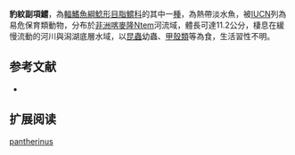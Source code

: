 {{Speciesbox
| name = 豹紋副項鱨
| image = 
| image_width = 250px
| image_caption = 
| status = VU
| status_system = IUCN3.1 
| genus = Parauchenoglanis
| species = pantherinus
| authority = [[Pellegrin|Pellegrin]], 1929
| synonyms = *''Auchenoglanis pantherinus '',Pellegrin, 1929
*'' Auchenoglanis ntemensis'',Pellegrin, 1929
}}

'''豹紋副項鱨'''，為[[輻鰭魚綱|輻鰭魚綱]][[鯰形目|鯰形目]][[脂鱨科|脂鱨科]]的其中一[[種|種]]，為熱帶淡水魚，被[[IUCN|IUCN]]列為易危保育類動物，分布於[[非洲|非洲]][[喀麥隆|喀麥隆]]Ntem河流域，體長可達11.2公分，棲息在緩慢流動的河川與潟湖底層水域，以[[昆蟲|昆蟲]]幼蟲、[[甲殼類|甲殼類]]等為食，生活習性不明。

==参考文献==
*{{FishBase_species|genus=Parauchenoglanis|species=pantherinus|year=2015|month=6}}

== 扩展阅读 ==
{{refbegin}}
{{wikispecies-inline|Parauchenoglanis pantherinus|豹紋副項鱨}}
{{refend}}
{{Taxonbar|from=Q6404764}}

[[Category:副項鱨屬|pantherinus]]